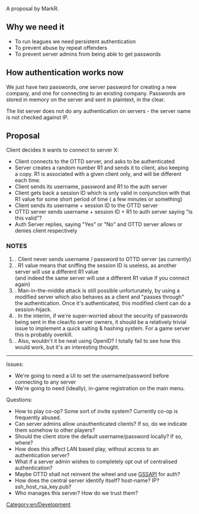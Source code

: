 {{en/Suggestions}}

A proposal by MarkR.

== Why we need it ==

* To run leagues we need persistent authentication
* To prevent abuse by repeat offenders
* To prevent server admins from being able to get passwords

== How authentication works now ==

We just have two passwords, one server password for creating a new company, and one for connecting to an existing company. Passwords are stored in memory on the server and sent in plaintext, in the clear.

The list server does not do any authentication on servers - the server name is not checked against IP.

== Proposal == 

Client decides it wants to connect to server X:

* Client connects to the OTTD server, and asks to be authenticated
* Server creates a random number R1 and sends it to client, also keeping a copy. R1 is associated with a given client only, and will be different each time.
* Client sends its username, password and R1 to the auth server
* Client gets back a session ID which is only valid in conjunction with that R1 value for some short period of time ( a few minutes or something)
* Client sends its username + session ID to the OTTD server
* OTTD server sends username + session ID + R1 to auth server saying "Is this valid"?
* Auth Server replies, saying "Yes" or "No" and OTTD server allows or denies client respectively

=== NOTES ===

#. Client never sends username / password to OTTD server (as currently)
#. R1 value means that sniffing the session ID is useless, as another server will use a different R1 value<BR>(and indeed the same server will use a different R1 value if you connect again)
#. Man-in-the-middle attack is still possible unfortunately, by using a modified server which also behaves as a client and "passes through" the authentication. Once it's authenticated, this modified client can do a session-hijack.
#. In the interim, if we're super-worried about the security of passwords being sent in the clear/to server owners, it should be a relatively trivial issue to implement a quick salting & hashing system. For a game server this is probably overkill.
#. Also, wouldn't it be neat using OpenID? I totally fail to see how this would work, but it's an interesting thought.

----

Issues:
* We're going to need a UI to set the username/password before connecting to any server
* We're going to need (ideally), in-game registration on the main menu.

Questions:
* How to play co-op? Some sort of invite system? Currently co-op is frequently abused.
* Can server admins allow unauthenticated clients? If so, do we indicate them somehow to other players?
* Should the client store the default username/password locally? If so, where?
* How does this affect LAN based play, without access to an authentication server?
* What if a server admin wishes to completely opt out of centralised authentication?
* Maybe OTTD shall not reinvent the wheel and use [http://www.faqs.org/faqs/kerberos-faq/general/section-84.html GSSAPI] for auth?
* How does the central server identify itself? host-name? IP? ssh_host_rsa_key.pub?
* Who manages this server? How do we trust them?

[[Category:en/Development]]